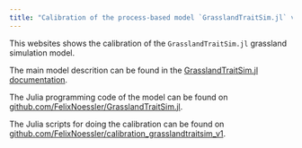 ```yaml
---
title: "Calibration of the process-based model `GrasslandTraitSim.jl` v1"
---
```


This websites shows the calibration of the `GrasslandTraitSim.jl` grassland simulation model. 

The main model descrition can be found in the [GrasslandTraitSim.jl documentation](https://felixnoessler.github.io/GrasslandTraitSim.jl/dev/).

The Julia programming code of the model can be found on [github.com/FelixNoessler/GrasslandTraitSim.jl](https://github.com/FelixNoessler/GrasslandTraitSim.jl).

The Julia scripts for doing the calibration can be found on [github.com/FelixNoessler/calibration_grasslandtraitsim_v1](https://github.com/FelixNoessler/calibration_grasslandtraitsim_v1).

